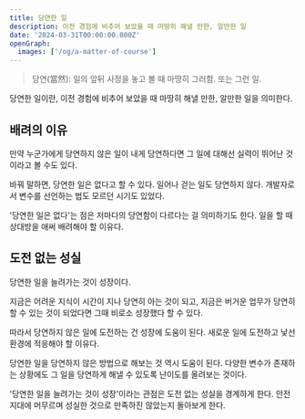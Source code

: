 ```yaml
---
title: 당연한 일
description: 이전 경험에 비추어 보았을 때 마땅히 해낼 만한, 알만한 일
date: '2024-03-31T00:00:00.000Z'
openGraph:
  images: ['/og/a-matter-of-course']
---
```


> 당연(當然): 일의 앞뒤 사정을 놓고 볼 때 마땅히 그러함. 또는 그런 일.

당연한 일이란, 이전 경험에 비추어 보았을 때 마땅히 해낼 만한, 알만한 일을 의미한다.

## 배려의 이유

만약 누군가에게 당연하지 않은 일이 내게 당연하다면 그 일에 대해선 실력이 뛰어난 것이라고 볼 수도 있다.

바꿔 말하면, 당연한 일은 없다고 할 수 있다. 일어나 걷는 일도 당연하지 않다. 개발자로서 변수를 선언하는 법도 모르던 시기도 있었다.

'당연한 일은 없다'는 점은 저마다의 당연함이 다르다는 걸 의미하기도 한다. 일을 할 때 상대방을 애써 배려해야 할 이유다.

## 도전 없는 성실

당연한 일을 늘려가는 것이 성장이다.

지금은 어려운 지식이 시간이 지나 당연히 아는 것이 되고, 지금은 버거운 업무가 당연히 할 수 있는 것이 되었다면 그때 비로소 성장했다 할 수 있다.

따라서 당연하지 않은 일에 도전하는 건 성장에 도움이 된다. 새로운 일에 도전하고 낯선 환경에 적응해야 할 이유다.

당연한 일을 당연하지 않은 방법으로 해보는 것 역시 도움이 된다. 다양한 변수가 존재하는 상황에도 그 일을 당연하게 해낼 수 있도록 난이도를 올려보는 것이다.

'당연한 일을 늘려가는 것이 성장'이라는 관점은 도전 없는 성실을 경계하게 한다. 안전지대에 머무르며 성실한 것으로 만족하진 않았는지 돌아보게 한다.

